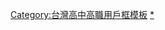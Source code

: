 {{Userbox
  |id=永春高中<!--注意合理使用之规定：“绝对不能将“合理使用”之图片，放入个人的用户页面进行展示。”-->
  |id-c=#FFFFFF
  |info=這個用戶是'''[[臺北市立永春高中]]'''的學生、校友或教職人員。<br>''記得這裡的愛最多!!''
  |info-c=white
  |info-s=10
  |border-c=#777777
}}<includeonly>[[Category:臺北市立永春高級中學維基人|{{PAGENAME}}]]</includeonly>
<noinclude>
<p style="clear: both; padding-top: 2em">
[[Category:台灣高中高職用戶框模板]]
[[Category:臺北市立永春高級中學維基人|*]]
</noinclude>